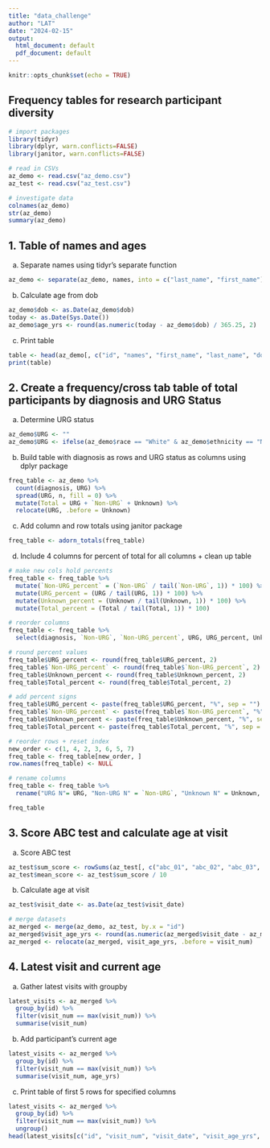 ---
title: "data_challenge"
author: "LAT"
date: "2024-02-15"
output:
  html_document: default
  pdf_document: default
---

```{r setup, include=FALSE}
knitr::opts_chunk$set(echo = TRUE)
```

## Frequency tables for research participant diversity

```{r}
# import packages
library(tidyr)
library(dplyr, warn.conflicts=FALSE)
library(janitor, warn.conflicts=FALSE)
```

```{r}
# read in CSVs
az_demo <- read.csv("az_demo.csv")
az_test <- read.csv("az_test.csv")
```

```{r}
# investigate data
colnames(az_demo) 
str(az_demo) 
summary(az_demo) 
```

## 1. Table of names and ages

a.  Separate names using tidyr's separate function

```{r}
az_demo <- separate(az_demo, names, into = c("last_name", "first_name"), sep = ",", remove = FALSE) 
```

b.  Calculate age from dob

```{r}
az_demo$dob <- as.Date(az_demo$dob) 
today <- as.Date(Sys.Date()) 
az_demo$age_yrs <- round(as.numeric(today - az_demo$dob) / 365.25, 2) 
```

c.  Print table

```{r}
table <- head(az_demo[, c("id", "names", "first_name", "last_name", "dob", "age_yrs")], n = 5) 
print(table)
```

## 2. Create a frequency/cross tab table of total participants by diagnosis and URG Status

a.  Determine URG status

```{r}
az_demo$URG <- "" 
az_demo$URG <- ifelse(az_demo$race == "White" & az_demo$ethnicity == "Not Hispanic", "Non-URG", ifelse(az_demo$race == "Other" & az_demo$ethnicity == "Not Hispanic", "Unknown", "URG"))
```

b.  Build table with diagnosis as rows and URG status as columns using dplyr package

```{r}
freq_table <- az_demo %>%
  count(diagnosis, URG) %>%
  spread(URG, n, fill = 0) %>%
  mutate(Total = URG + `Non-URG` + Unknown) %>%
  relocate(URG, .before = Unknown) 
```

c.  Add column and row totals using janitor package

```{r}
freq_table <- adorn_totals(freq_table)
```

d.  Include 4 columns for percent of total for all columns + clean up table

```{r}
# make new cols hold percents
freq_table <- freq_table %>%
  mutate(`Non-URG_percent` = (`Non-URG` / tail(`Non-URG`, 1)) * 100) %>%
  mutate(URG_percent = (URG / tail(URG, 1)) * 100) %>%
  mutate(Unknown_percent = (Unknown / tail(Unknown, 1)) * 100) %>%
  mutate(Total_percent = (Total / tail(Total, 1)) * 100)

# reorder columns
freq_table <- freq_table %>%
  select(diagnosis, `Non-URG`, `Non-URG_percent`, URG, URG_percent, Unknown, Unknown_percent, Total, Total_percent)

# round percent values
freq_table$URG_percent <- round(freq_table$URG_percent, 2)
freq_table$`Non-URG_percent` <- round(freq_table$`Non-URG_percent`, 2)
freq_table$Unknown_percent <- round(freq_table$Unknown_percent, 2)
freq_table$Total_percent <- round(freq_table$Total_percent, 2)

# add percent signs
freq_table$URG_percent <- paste(freq_table$URG_percent, "%", sep = "")
freq_table$`Non-URG_percent` <- paste(freq_table$`Non-URG_percent`, "%", sep = "")
freq_table$Unknown_percent <- paste(freq_table$Unknown_percent, "%", sep = "")
freq_table$Total_percent <- paste(freq_table$Total_percent, "%", sep = "")

# reorder rows + reset index
new_order <- c(1, 4, 2, 3, 6, 5, 7)
freq_table <- freq_table[new_order, ]
row.names(freq_table) <- NULL

# rename columns
freq_table <- freq_table %>%
  rename("URG N"= URG, "Non-URG N" = `Non-URG`, "Unknown N" = Unknown, "Total N" = Total, "Diagnosis" = diagnosis, "URG % of Total" = URG_percent, "Non-URG % of Total" = `Non-URG_percent`, "Unknown % of Total" = Unknown_percent, "Total % of Total" = Total_percent)

freq_table
```

## 3. Score ABC test and calculate age at visit

a.  Score ABC test

```{r}
az_test$sum_score <- rowSums(az_test[, c("abc_01", "abc_02", "abc_03", "abc_04", "abc_05", "abc_06", "abc_07", "abc_08", "abc_09", "abc_10")])
az_test$mean_score <- az_test$sum_score / 10
```

b.  Calculate age at visit

```{r}
az_test$visit_date <- as.Date(az_test$visit_date)
```

```{r}
# merge datasets
az_merged <- merge(az_demo, az_test, by.x = "id")
az_merged$visit_age_yrs <- round(as.numeric(az_merged$visit_date - az_merged$dob) / 365.25, 2)
az_merged <- relocate(az_merged, visit_age_yrs, .before = visit_num)
```

## 4. Latest visit and current age

a.  Gather latest visits with groupby

```{r}
latest_visits <- az_merged %>%
  group_by(id) %>%
  filter(visit_num == max(visit_num)) %>%
  summarise(visit_num)
```

b.  Add participant's current age

```{r}
latest_visits <- az_merged %>%
  group_by(id) %>%
  filter(visit_num == max(visit_num)) %>%
  summarise(visit_num, age_yrs)
```

c.  Print table of first 5 rows for specified columns

```{r}
latest_visits <- az_merged %>%
  group_by(id) %>%
  filter(visit_num == max(visit_num)) %>%
  ungroup()
head(latest_visits[c("id", "visit_num", "visit_date", "visit_age_yrs", "age_yrs", "sum_score")], 5)
```
